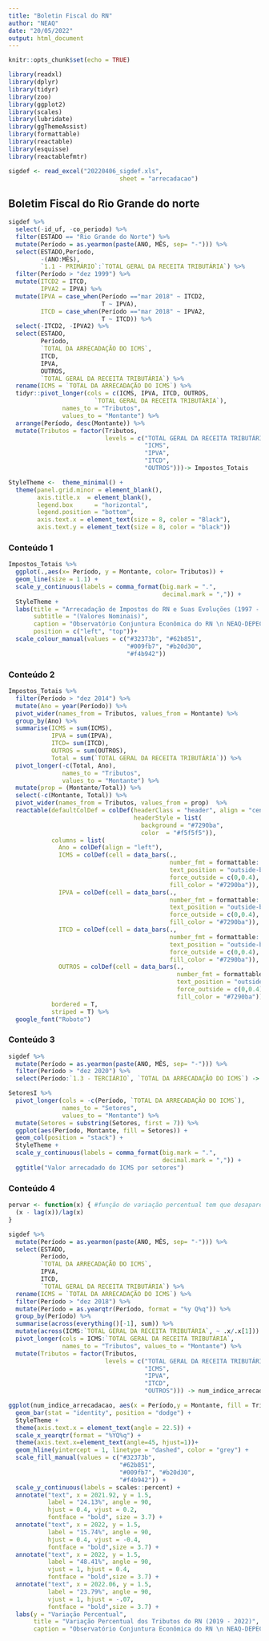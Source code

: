 ```yaml
---
title: "Boletin Fiscal do RN"
author: "NEAQ"
date: "20/05/2022"
output: html_document
---
```


```r
knitr::opts_chunk$set(echo = TRUE)
```

```r
library(readxl)
library(dplyr)
library(tidyr)
library(zoo)
library(ggplot2)
library(scales)
library(lubridate)
library(ggThemeAssist)
library(formattable)
library(reactable)
library(esquisse)
library(reactablefmtr)
```

```r
sigdef <- read_excel("20220406_sigdef.xls", 
                               sheet = "arrecadacao")
```

## Boletim Fiscal do Rio Grande do norte

```r
sigdef %>% 
  select(-id_uf, -co_periodo) %>% 
  filter(ESTADO == "Rio Grande do Norte") %>% 
  mutate(Período = as.yearmon(paste(ANO, MÊS, sep= "-"))) %>% 
  select(ESTADO,Período, 
         -(ANO:MÊS),
         `1.1 - PRIMÁRIO`:`TOTAL GERAL DA RECEITA TRIBUTÁRIA`) %>% 
  filter(Período > "dez 1999") %>% 
  mutate(ITCD2 = ITCD,
         IPVA2 = IPVA) %>% 
  mutate(IPVA = case_when(Período =="mar 2018" ~ ITCD2,
                          T ~ IPVA),
         ITCD = case_when(Período =="mar 2018" ~ IPVA2,
                          T ~ ITCD)) %>% 
  select(-ITCD2, -IPVA2) %>% 
  select(ESTADO,
         Período,
         `TOTAL DA ARRECADAÇÃO DO ICMS`,
         ITCD,
         IPVA,
         OUTROS,
         `TOTAL GERAL DA RECEITA TRIBUTÁRIA`) %>%
  rename(ICMS = `TOTAL DA ARRECADAÇÃO DO ICMS`) %>%
  tidyr::pivot_longer(cols = c(ICMS, IPVA, ITCD, OUTROS,
                        `TOTAL GERAL DA RECEITA TRIBUTÁRIA`),
               names_to = "Tributos",
               values_to = "Montante") %>% 
  arrange(Período, desc(Montante)) %>% 
  mutate(Tributos = factor(Tributos,
                           levels = c("TOTAL GERAL DA RECEITA TRIBUTÁRIA",
                                      "ICMS",
                                      "IPVA",
                                      "ITCD",
                                      "OUTROS")))-> Impostos_Totais
```


```r
StyleTheme <-  theme_minimal() +
  theme(panel.grid.minor = element_blank(),
        axis.title.x  = element_blank(),
        legend.box      = "horizontal",
        legend.position = "bottom",
        axis.text.x = element_text(size = 8, color = "Black"),
        axis.text.y = element_text(size = 8, color = "black")) 
```


### Conteúdo 1

```r
Impostos_Totais %>%
  ggplot(.,aes(x= Período, y = Montante, color= Tributos)) +
  geom_line(size = 1.1) +
  scale_y_continuous(labels = comma_format(big.mark = ".",
                                           decimal.mark = ",")) +
  StyleTheme +
  labs(title = "Arrecadação de Impostos do RN e Suas Evoluções (1997 - 2022)",
       subtitle = "(Valores Nominais)",
       caption = "Observatório Conjuntura Econômica do RN \n NEAQ-DEPEC/UFRN \n Fonte: Confaz (2022)", 
       position = c("left", "top"))+
  scale_colour_manual(values = c("#32373b", "#62b851",
                                 "#009fb7", "#b20d30",
                                 "#f4b942"))
```

### Conteúdo 2

```r
Impostos_Totais %>%
  filter(Período > "dez 2014") %>%
  mutate(Ano = year(Período)) %>%
  pivot_wider(names_from = Tributos, values_from = Montante) %>% 
  group_by(Ano) %>%
  summarise(ICMS = sum(ICMS),
            IPVA = sum(IPVA),
            ITCD= sum(ITCD),
            OUTROS = sum(OUTROS),
            Total = sum(`TOTAL GERAL DA RECEITA TRIBUTÁRIA`)) %>% 
  pivot_longer(-c(Total, Ano),
               names_to = "Tributos",
               values_to = "Montante") %>% 
  mutate(prop = (Montante/Total)) %>%
  select(-c(Montante, Total)) %>% 
  pivot_wider(names_from = Tributos, values_from = prop)  %>% 
  reactable(defaultColDef = colDef(headerClass = "header", align = "center",
                                   headerStyle = list(
                                     background = "#7290ba",
                                     color  = "#f5f5f5")),
            columns = list(
              Ano = colDef(align = "left"),
              ICMS = colDef(cell = data_bars(., 
                                             number_fmt = formattable::percent,
                                             text_position = "outside-base",
                                             force_outside = c(0,0.4),
                                             fill_color = "#7290ba")),
              IPVA = colDef(cell = data_bars(.,
                                             number_fmt = formattable::percent,
                                             text_position = "outside-base",
                                             force_outside = c(0,0.4),
                                             fill_color = "#7290ba")),
              ITCD = colDef(cell = data_bars(.,
                                             number_fmt = formattable::percent,
                                             text_position = "outside-base",
                                             force_outside = c(0,0.4),
                                             fill_color = "#7290ba")),
              OUTROS = colDef(cell = data_bars(., 
                                               number_fmt = formattable::percent,
                                               text_position = "outside-base",
                                               force_outside = c(0,0.4),
                                               fill_color = "#7290ba"))),
            bordered = T,
            striped = T) %>% 
  google_font("Roboto")
```

### Conteúdo 3

```r
sigdef %>% 
  mutate(Período = as.yearmon(paste(ANO, MÊS, sep= "-"))) %>% 
  filter(Período > "dez 2020") %>% 
  select(Período:`1.3 - TERCIÁRIO`, `TOTAL DA ARRECADAÇÃO DO ICMS`) -> SetoresI

SetoresI %>% 
  pivot_longer(cols = -c(Período, `TOTAL DA ARRECADAÇÃO DO ICMS`), 
               names_to = "Setores",
               values_to = "Montante") %>% 
  mutate(Setores = substring(Setores, first = 7)) %>% 
  ggplot(aes(Período, Montante, fill = Setores)) +
  geom_col(position = "stack") +
  StyleTheme +
  scale_y_continuous(labels = comma_format(big.mark = ".",
                                           decimal.mark = ",")) +
  ggtitle("Valor arrecadado do ICMS por setores")
```


### Conteúdo 4

```r
pervar <- function(x) { #função de variação percentual tem que desaparecer, dá pra fazer tudo dentro dos pipes
  (x - lag(x))/lag(x)
}

sigdef %>% 
  mutate(Período = as.yearmon(paste(ANO, MÊS, sep= "-"))) %>%
  select(ESTADO,
         Período,
         `TOTAL DA ARRECADAÇÃO DO ICMS`,
         IPVA,
         ITCD,
         `TOTAL GERAL DA RECEITA TRIBUTÁRIA`) %>%
  rename(ICMS = `TOTAL DA ARRECADAÇÃO DO ICMS`) %>%
  filter(Período > "dez 2018") %>%
  mutate(Período = as.yearqtr(Período, format = "%y Q%q")) %>%
  group_by(Período) %>%
  summarise(across(everything()[-1], sum)) %>%
  mutate(across(ICMS:`TOTAL GERAL DA RECEITA TRIBUTÁRIA`, ~ .x/.x[1])) %>%
  pivot_longer(cols = ICMS:`TOTAL GERAL DA RECEITA TRIBUTÁRIA`,
               names_to = "Tributos", values_to = "Montante") %>%
  mutate(Tributos = factor(Tributos,
                           levels = c("TOTAL GERAL DA RECEITA TRIBUTÁRIA",
                                      "ICMS",
                                      "IPVA",
                                      "ITCD",
                                      "OUTROS"))) -> num_indice_arrecadacao

ggplot(num_indice_arrecadacao, aes(x = Período,y = Montante, fill = Tributos, label = percent(Montante))) +
  geom_bar(stat = "identity", position = "dodge") +
  StyleTheme +
  theme(axis.text.x = element_text(angle = 22.5)) +
  scale_x_yearqtr(format = "%YQ%q") +
  theme(axis.text.x=element_text(angle=45, hjust=1))+
  geom_hline(yintercept = 1, linetype = "dashed", color = "grey") +
  scale_fill_manual(values = c("#32373b",
                               "#62b851",
                               "#009fb7", "#b20d30",
                               "#f4b942")) +
  scale_y_continuous(labels = scales::percent) +
  annotate("text", x = 2021.92, y = 1.5,
           label = "24.13%", angle = 90,
           hjust = 0.4, vjust = 0.2,
           fontface = "bold", size = 3.7) +
  annotate("text", x = 2022, y = 1.5,
           label = "15.74%", angle = 90,
           hjust = 0.4, vjust = -0.4,
           fontface = "bold",size = 3.7) +
  annotate("text", x = 2022, y = 1.5,
           label = "48.41%", angle = 90,
           vjust = 1, hjust = 0.4,
           fontface = "bold",size = 3.7) +
  annotate("text", x = 2022.06, y = 1.5,
           label = "23.79%", angle = 90,
           vjust = 1, hjust = -.07,
           fontface = "bold",size = 3.7) +
  labs(y = "Variação Percentual",
       title = "Variação Percentual dos Tributos do RN (2019 - 2022)",
       caption = "Observatório Conjuntura Econômica do RN \n NEAQ-DEPEC/UFRN \n Fonte: Confaz (2022)", position = c("left", "top"))
```

  
  
  
  